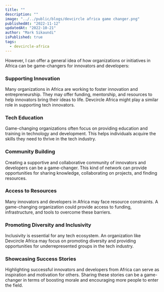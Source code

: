 ```yaml
---
title: ""
description: ""
image: "../../public/blogs/devcircle africa game changer.png"
publishedAt: "2022-11-12"
updatedAt: "2022-10-21"
author: "Mark Sikaundi"
isPublished: true
tags:
  - devcircle-africa
---
```


However, I can offer a general idea of how organizations or initiatives in Africa can be game-changers for innovators and developers:

### Supporting Innovation

Many organizations in Africa are working to foster innovation and entrepreneurship. They may offer funding, mentorship, and resources to help innovators bring their ideas to life. Devcircle Africa might play a similar role in supporting tech innovators.

### Tech Education

Game-changing organizations often focus on providing education and training in technology and development. This helps individuals acquire the skills they need to thrive in the tech industry.

### Community Building

Creating a supportive and collaborative community of innovators and developers can be a game-changer. This kind of network can provide opportunities for sharing knowledge, collaborating on projects, and finding resources.

### Access to Resources

Many innovators and developers in Africa may face resource constraints. A game-changing organization could provide access to funding, infrastructure, and tools to overcome these barriers.

### Promoting Diversity and Inclusivity

Inclusivity is essential for any tech ecosystem. An organization like Devcircle Africa may focus on promoting diversity and providing opportunities for underrepresented groups in the tech industry.

### Showcasing Success Stories

Highlighting successful innovators and developers from Africa can serve as inspiration and motivation for others. Sharing these stories can be a game-changer in terms of boosting morale and encouraging more people to enter the field.
